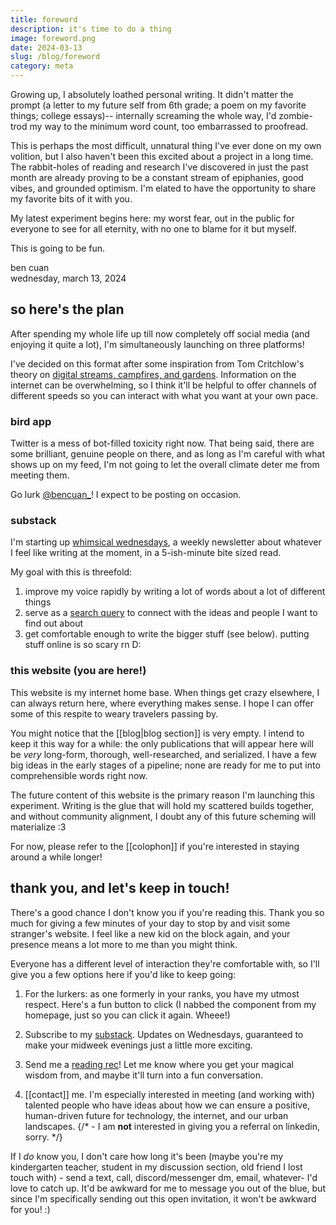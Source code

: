 ```yaml
---
title: foreword
description: it's time to do a thing
image: foreword.png
date: 2024-03-13
slug: /blog/foreword
category: meta
---
```


Growing up, I absolutely loathed personal writing. It didn't matter the prompt (a letter to my future self from 6th grade; a poem on my favorite things; college essays)-- internally screaming the whole way, I'd zombie-trod my way to the minimum word count, too embarrassed to proofread.

This is perhaps the most difficult, unnatural thing I've ever done on my own volition, but I also haven't been this excited about a project in a long time. The rabbit-holes of reading and research I've discovered in just the past month are already proving to be a constant stream of epiphanies, good vibes, and grounded optimism. I'm elated to have the opportunity to share my favorite bits of it with you.

 My latest experiment begins here: my worst fear, out in the public for everyone to see for all eternity, with no one to blame for it but myself.

This is going to be fun.

ben cuan<br/>
wednesday, march 13, 2024

## so here's the plan

After spending my whole life up till now completely off social media (and enjoying it quite a lot), I'm simultaneously launching on three platforms! 

I've decided on this format after some inspiration from Tom Critchlow's theory on [digital streams, campfires, and gardens](https://tomcritchlow.com/2018/10/10/of-gardens-and-wikis/). Information on the internet can be overwhelming, so I think it'll be helpful to offer channels of different speeds so you can interact with what you want at your own pace.


### <FontAwesomeIcon icon={faTwitter} /> bird app
Twitter is a mess of bot-filled toxicity right now. That being said, there are some brilliant, genuine people on there, and as long as I'm careful with what shows up on my feed, I'm not going to let the overall climate deter me from meeting them.

Go lurk [@bencuan_](https://twitter.com/bencuan_)! I expect to be posting on occasion.

### <SiSubstack /> substack
I'm starting up [whimsical wednesdays](https://bencuan.substack.com), a weekly newsletter about whatever I feel like writing at the moment, in a 5-ish-minute bite sized read.

My goal with this is threefold:
1. improve my voice rapidly by writing a lot of words about a lot of different things
2. serve as a [search query](https://www.henrikkarlsson.xyz/p/search-query) to connect with the ideas and people I want to find out about
3. get comfortable enough to write the bigger stuff (see below). putting stuff online is so scary rn <span class="fraktion">D:</span>

### <FontAwesomeIcon icon={faLocationDot} /> this website (you are here!)
This website is my internet home base. When things get crazy elsewhere, I can always return here, where everything makes sense. I hope I can offer some of this respite to weary travelers passing by.

You might notice that the [[blog|blog section]] is very empty. I intend to keep it this way for a while: the only publications that will appear here will be *very* long-form, thorough, well-researched, and serialized. I have a few big ideas in the early stages of a pipeline; none are ready for me to put into comprehensible words right now.

The future content of this website is the primary reason I'm launching this experiment. Writing is the glue that will hold my scattered builds together, and without community alignment, I doubt any of this future scheming will materialize :3

For now, please refer to the [[colophon]] if you're interested in staying around a while longer!

## thank you, and let's keep in touch!
There's a good chance I don't know you if you're reading this. Thank you so much for giving a few minutes of your day to stop by and visit some stranger's website. I feel like a new kid on the block again, and your presence means a lot more to me than you might think.

Everyone has a different level of interaction they're comfortable with, so I'll give you a few options here if you'd like to keep going:

1. For the lurkers: as one formerly in your ranks, you have my utmost respect. Here's a fun button to click (I nabbed the component from my homepage, just so you can click it again. Wheee!)

<span class="visitors"><Visitors client:idle /></span>

2. Subscribe to my [substack](https://bencuan.substack.com). Updates on Wednesdays, guaranteed to make your midweek evenings just a little more exciting.

3. Send me a [reading rec](https://tally.so/forms/meeJ1J/)! Let me know where you get your magical wisdom from, and maybe it'll turn into a fun conversation.

4. [[contact]] me. I'm especially interested in meeting (and working with) talented people who have ideas about how we can ensure a positive, human-driven future for technology, the internet, and our urban landscapes.
	{/* - I am **not** interested in giving you a referral on linkedin, sorry. */}

If I *do* know you, I don't care how long it's been (maybe you're my kindergarten teacher, student in my discussion section, old friend I lost touch with) - send a text, call, discord/messenger dm, email, whatever-  I'd love to catch up.  It'd be awkward for me to message you out of the blue, but since I'm specifically sending out this open invitation, it won't be awkward for you! :)